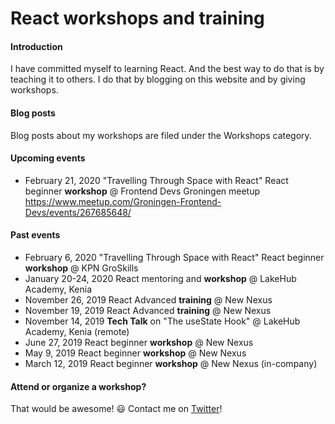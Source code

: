 

# React workshops and training

#### Introduction

I have committed myself to learning React. And the best way to do that is by teaching it to others.
I do that by blogging on this website and by giving workshops.

#### Blog posts

Blog posts about my workshops are filed under the <Link to="/categories/workshops">Workshops category</Link>.

#### Upcoming events

- February 21, 2020 "Travelling Through Space with React" 
React beginner **workshop** @ Frontend Devs Groningen meetup 
https://www.meetup.com/Groningen-Frontend-Devs/events/267685648/

#### Past events

- February 6, 2020 "Travelling Through Space with React" 
React beginner **workshop** @ KPN GroSkills
- January 20-24, 2020 React mentoring and **workshop** @ LakeHub Academy, Kenia
- November 26, 2019 React Advanced **training** @ New Nexus
- November 19, 2019 React Advanced **training** @ New Nexus
- November 14, 2019 **Tech Talk** on "The useState Hook" @ LakeHub Academy, Kenia (remote)
- June 27, 2019 React beginner **workshop** @ New Nexus
- May 9, 2019 React beginner **workshop** @ New Nexus
- March 12, 2019 React beginner **workshop** @ New Nexus (in-company)

#### Attend or organize a workshop?

That would be awesome! 😃 Contact me on <a href="https://twitter.com/bouwe">Twitter</a>!
